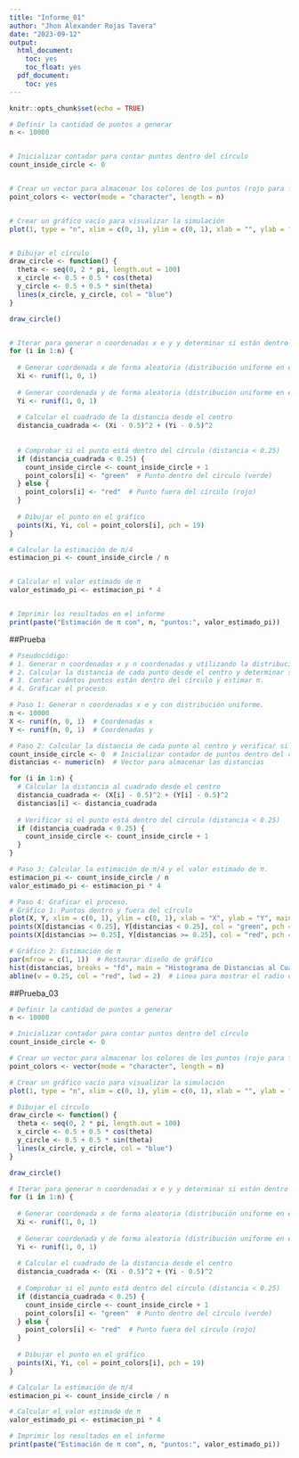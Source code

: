 ```yaml
---
title: "Informe_01"
author: "Jhon Alexander Rojas Tavera"
date: "2023-09-12"
output:
  html_document:
    toc: yes
    toc_float: yes
  pdf_document:
    toc: yes
---
```


```r
knitr::opts_chunk$set(echo = TRUE)
```
  
  
```r
# Definir la cantidad de puntos a generar
n <- 10000


# Inicializar contador para contar puntos dentro del círculo
count_inside_circle <- 0


# Crear un vector para almacenar los colores de los puntos (rojo para fuera del círculo, verde para dentro)
point_colors <- vector(mode = "character", length = n)


# Crear un gráfico vacío para visualizar la simulación
plot(1, type = "n", xlim = c(0, 1), ylim = c(0, 1), xlab = "", ylab = "", main = "Simulación de Estimación de Pi")


# Dibujar el círculo
draw_circle <- function() {
  theta <- seq(0, 2 * pi, length.out = 100)
  x_circle <- 0.5 + 0.5 * cos(theta)
  y_circle <- 0.5 + 0.5 * sin(theta)
  lines(x_circle, y_circle, col = "blue")
}

draw_circle()


# Iterar para generar n coordenadas x e y y determinar si están dentro del círculo
for (i in 1:n) {
  
  # Generar coordenada x de forma aleatoria (distribución uniforme en el intervalo [0, 1])
  Xi <- runif(1, 0, 1)
  
  # Generar coordenada y de forma aleatoria (distribución uniforme en el intervalo [0, 1])
  Yi <- runif(1, 0, 1)
  
  # Calcular el cuadrado de la distancia desde el centro
  distancia_cuadrada <- (Xi - 0.5)^2 + (Yi - 0.5)^2
  
  
  # Comprobar si el punto está dentro del círculo (distancia < 0.25)
  if (distancia_cuadrada < 0.25) {
    count_inside_circle <- count_inside_circle + 1
    point_colors[i] <- "green"  # Punto dentro del círculo (verde)
  } else {
    point_colors[i] <- "red"  # Punto fuera del círculo (rojo)
  }
  
  # Dibujar el punto en el gráfico
  points(Xi, Yi, col = point_colors[i], pch = 19)
}

# Calcular la estimación de π/4
estimacion_pi <- count_inside_circle / n


# Calcular el valor estimado de π
valor_estimado_pi <- estimacion_pi * 4


# Imprimir los resultados en el informe
print(paste("Estimación de π con", n, "puntos:", valor_estimado_pi))
```


##Prueba

```r
# Pseudocódigo:
# 1. Generar n coordenadas x y n coordenadas y utilizando la distribución uniforme en el intervalo [0, 1].
# 2. Calcular la distancia de cada punto desde el centro y determinar si está dentro del círculo.
# 3. Contar cuántos puntos están dentro del círculo y estimar π.
# 4. Graficar el proceso.

# Paso 1: Generar n coordenadas x e y con distribución uniforme.
n <- 10000
X <- runif(n, 0, 1)  # Coordenadas x
Y <- runif(n, 0, 1)  # Coordenadas y

# Paso 2: Calcular la distancia de cada punto al centro y verificar si está dentro del círculo.
count_inside_circle <- 0  # Inicializar contador de puntos dentro del círculo
distancias <- numeric(n)  # Vector para almacenar las distancias

for (i in 1:n) {
  # Calcular la distancia al cuadrado desde el centro
  distancia_cuadrada <- (X[i] - 0.5)^2 + (Y[i] - 0.5)^2
  distancias[i] <- distancia_cuadrada
  
  # Verificar si el punto está dentro del círculo (distancia < 0.25)
  if (distancia_cuadrada < 0.25) {
    count_inside_circle <- count_inside_circle + 1
  }
}

# Paso 3: Calcular la estimación de π/4 y el valor estimado de π.
estimacion_pi <- count_inside_circle / n
valor_estimado_pi <- estimacion_pi * 4

# Paso 4: Graficar el proceso.
# Gráfico 1: Puntos dentro y fuera del círculo
plot(X, Y, xlim = c(0, 1), ylim = c(0, 1), xlab = "X", ylab = "Y", main = "Puntos dentro y fuera del círculo")
points(X[distancias < 0.25], Y[distancias < 0.25], col = "green", pch = 19)  # Puntos dentro del círculo (verde)
points(X[distancias >= 0.25], Y[distancias >= 0.25], col = "red", pch = 19)  # Puntos fuera del círculo (rojo)

# Gráfico 2: Estimación de π
par(mfrow = c(1, 1))  # Restaurar diseño de gráfico
hist(distancias, breaks = "fd", main = "Histograma de Distancias al Cuadrado", xlab = "Distancia al Cuadrado", col = "lightblue")
abline(v = 0.25, col = "red", lwd = 2)  # Línea para mostrar el radio del círculo

```



##Prueba_03

```r
# Definir la cantidad de puntos a generar
n <- 10000

# Inicializar contador para contar puntos dentro del círculo
count_inside_circle <- 0

# Crear un vector para almacenar los colores de los puntos (rojo para fuera del círculo, verde para dentro)
point_colors <- vector(mode = "character", length = n)

# Crear un gráfico vacío para visualizar la simulación
plot(1, type = "n", xlim = c(0, 1), ylim = c(0, 1), xlab = "", ylab = "", main = "Simulación de Estimación de Pi")

# Dibujar el círculo
draw_circle <- function() {
  theta <- seq(0, 2 * pi, length.out = 100)
  x_circle <- 0.5 + 0.5 * cos(theta)
  y_circle <- 0.5 + 0.5 * sin(theta)
  lines(x_circle, y_circle, col = "blue")
}

draw_circle()

# Iterar para generar n coordenadas x e y y determinar si están dentro del círculo
for (i in 1:n) {
  
  # Generar coordenada x de forma aleatoria (distribución uniforme en el intervalo [0, 1])
  Xi <- runif(1, 0, 1)
  
  # Generar coordenada y de forma aleatoria (distribución uniforme en el intervalo [0, 1])
  Yi <- runif(1, 0, 1)
  
  # Calcular el cuadrado de la distancia desde el centro
  distancia_cuadrada <- (Xi - 0.5)^2 + (Yi - 0.5)^2
  
  # Comprobar si el punto está dentro del círculo (distancia < 0.25)
  if (distancia_cuadrada < 0.25) {
    count_inside_circle <- count_inside_circle + 1
    point_colors[i] <- "green"  # Punto dentro del círculo (verde)
  } else {
    point_colors[i] <- "red"  # Punto fuera del círculo (rojo)
  }
  
  # Dibujar el punto en el gráfico
  points(Xi, Yi, col = point_colors[i], pch = 19)
}

# Calcular la estimación de π/4
estimacion_pi <- count_inside_circle / n

# Calcular el valor estimado de π
valor_estimado_pi <- estimacion_pi * 4

# Imprimir los resultados en el informe
print(paste("Estimación de π con", n, "puntos:", valor_estimado_pi))
```